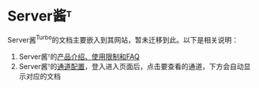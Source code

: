 # Server酱ᵀ

Server酱<sup>Turbo</sup>的文档主要嵌入到其网站，暂未迁移到此。以下是相关说明：

1. Server酱ᵀ的[产品介绍、使用限制和FAQ](https://sct.ftqq.com/)
1. Server酱ᵀ的[通道配置](https://sct.ftqq.com/forward)，登入进入页面后，点击要查看的通道，下方会自动显示对应的文档